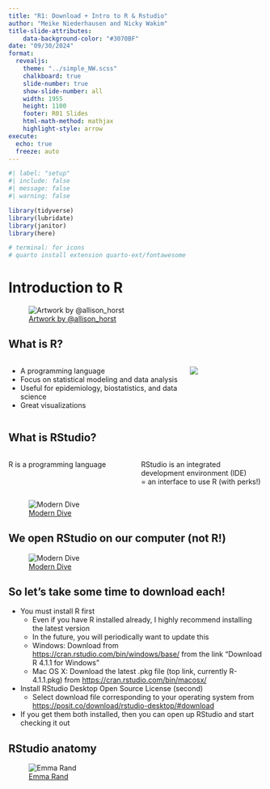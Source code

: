 ```yaml
---
title: "R1: Download + Intro to R & Rstudio"
author: "Meike Niederhausen and Nicky Wakim"
title-slide-attributes:
    data-background-color: "#3070BF"
date: "09/30/2024"
format: 
  revealjs:
    theme: "../simple_NW.scss"
    chalkboard: true
    slide-number: true
    show-slide-number: all
    width: 1955
    height: 1100
    footer: R01 Slides
    html-math-method: mathjax
    highlight-style: arrow
execute:
  echo: true
  freeze: auto
---
```


```r
#| label: "setup" 
#| include: false
#| message: false
#| warning: false

library(tidyverse)
library(lubridate)
library(janitor)
library(here)

# terminal: for icons
# quarto install extension quarto-ext/fontawesome
```

# Introduction to R

![[Artwork by \@allison_horst](https://allisonhorst.com/everything-else)](../img_slides/horst_welcome_R.png){fig-align="center"}

## What is R?

::: columns
::: {.column width="70%"}
-   A programming language
-   Focus on statistical modeling and data analysis
-   Useful for epidemiology, biostatistics, and data science
-   Great visualizations
:::

::: {.column width="30%"}
![](../img_slides/R_logo.png)
:::
:::

## What is RStudio?

::: columns
::: {.column width="50%"}
R is a programming language
:::

::: {.column width="50%"}
RStudio is an integrated development environment (IDE)\
= an interface to use R (with perks!)
:::
:::

![[Modern Dive](https://moderndive.com/1-getting-started.html#r-rstudio)](../img_slides/r_vs_rstudio_1.png){fig-align="center"}

## We open RStudio on our computer (not R!)

![[Modern Dive](https://moderndive.com/1-getting-started.html#using-r-via-rstudio)](../img_slides/01_md_r.png){fig-align="center"}

## So let's take some time to download each!

-   You must install R first
    -   Even if you have R installed already, I highly recommend installing the latest version
    -   In the future, you will periodically want to update this
    -   Windows: Download from <https://cran.rstudio.com/bin/windows/base/> from the link "Download R 4.1.1 for Windows"
    -   Mac OS X: Download the latest .pkg file (top link, currently R-4.1.1.pkg) from <https://cran.rstudio.com/bin/macosx/>
-   Install RStudio Desktop Open Source License (second)
    -   Select download file corresponding to your operating system from <https://posit.co/download/rstudio-desktop/#download>
    
- If you get them both installed, then you can open up RStudio and start checking it out

## RStudio anatomy

![[Emma Rand](https://buzzrbeeline.blog/2018/07/04/rstudio-anatomy/)](../img_slides/RStudio_Anatomy.svg){fig-align="center"}
